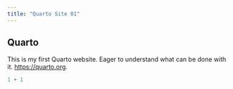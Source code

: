 ```yaml
---
title: "Quarto Site 01"
---
```


## Quarto

This is my first Quarto website. Eager to understand what can be done with it. <https://quarto.org>.

```r
1 + 1
```
